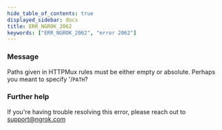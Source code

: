 ```yaml
---
hide_table_of_contents: true
displayed_sidebar: docs
title: ERR_NGROK_2062
keywords: ["ERR_NGROK_2062", "error 2062"]
---
```


### Message

Paths given in HTTPMux rules must be either empty or absolute. Perhaps you meant to specify '/`PATH`?

### Further help

If you're having trouble resolving this error, please reach out to [support@ngrok.com](mailto:support@ngrok.com?subject=Help%20with%20ERR_NGROK_2062)
